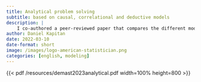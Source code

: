 ```yaml
---
title: Analytical problem solving
subtitle: based on causal, correlational and deductive models
description: |
    I co-authored a peer-reviewed paper that compares the different modeling approaches for analytical problem solving.
author: Daniel Kapitan
date: 2022-03-10
date-format: short
image: /images/logo-american-statistician.png
categories: [english, modeling]
---
```


{{< pdf /resources/demast2023analytical.pdf width=100% height=800 >}}
